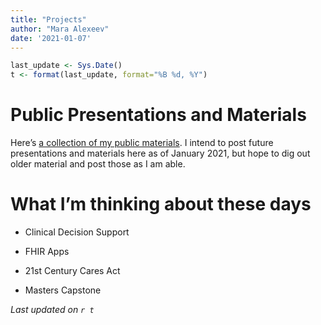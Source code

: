```yaml
---
title: "Projects"
author: "Mara Alexeev"
date: '2021-01-07'
---
```


```r
last_update <- Sys.Date()
t <- format(last_update, format="%B %d, %Y")

```

# Public Presentations and Materials

Here's [a collection of my public materials](https://github.com/MaraAlexeev/MaraAlexeev_public_presentations). I intend to post future presentations and materials here as of January 2021, but hope to dig out older material and post those as I am able. 

# What I'm thinking about these days

- Clinical Decision Support

- FHIR Apps

- 21st Century Cares Act

- Masters Capstone


*Last updated on `r t`*